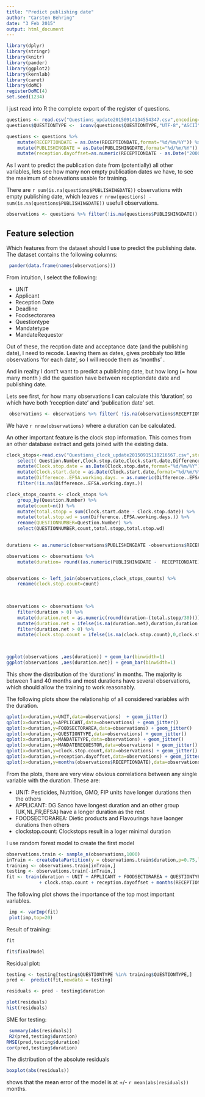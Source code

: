 ```yaml
---
title: "Predict publishing date"
author: "Carsten Behring"
date: "3 Feb 2015"
output: html_document
---
```


```r
library(dplyr)
library(stringr)
library(knitr)
library(pander)
library(ggplot2)
library(kernlab)
library(caret)
library(doMC)
registerDoMC(4)
set.seed(1234)
```
I just read into R the complete export of the register of questions.
 
```r
questions <- read.csv("Questions_update20150914134554347.csv",encoding="UTF-8")
questions$QUESTIONTYPE <-  iconv(questions$QUESTIONTYPE,"UTF-8","ASCII",sub="")

questions <- questions %>%
    mutate(RECEPTIONDATE = as.Date(RECEPTIONDATE,format="%d/%m/%Y")) %>%
    mutate(PUBLISHINGDATE = as.Date(PUBLISHINGDATE,format="%d/%m/%Y")) %>%
    mutate(reception.dayoffset=as.numeric(RECEPTIONDATE - as.Date("2000-01-01")))
```


As I want to predict the publication date from (potentially) all other variables, lets see how many non empty publication dates we have, to see the maximum of obsevations usable for training.

There are `r sum(is.na(questions$PUBLISHINGDATE))` observations with empty publishing date, which leaves `r nrow(questions) - sum(is.na(questions$PUBLISHINGDATE))` usefull observations.


```r
observations <- questions %>% filter(!is.na(questions$PUBLISHINGDATE))
```

## Feature selection
Which features from the dataset should I use to predict the publishing date.
The dataset contains the following columns:

```r
 pander(data.frame(names(observations)))
```


From intuition, I select the following:

* UNIT
* Applicant
* Reception Date
* Deadline
* Foodsectorarea
* Questiontype
* Mandatetype
* MandateRequestor


Out of these, the recption date and acceptance date (and the publishing date), I need to recode.
Leaving them as dates, gives probbaly too little observations 'for each date', so I will recode them as 'months' .

And in reality I dont't want to predict a publishing date, but how long (= how many month ) did the question have between receptiondate date and publishing date.

Lets see first, for how many observations I can calculate this 'duration', so which have both 'reception date' and 'publication date' set.


```r
 observations <- observations %>% filter( !is.na(observations$RECEPTIONDATE))
```

We have `r nrow(observations)` where a duration can be calculated.



An other important feature is the clock stop information. This comes from an other database extract and gets joined with the existing data.

```r

clock_stops<-read.csv("Questions_clock_update20150915110216567.csv",stringsAsFactors=F) %>%
    select( Question.Number,Clock.stop.date,Clock.start.date,Difference..EFSA.working.days.) %>%
    mutate(Clock.stop.date = as.Date(Clock.stop.date,format="%d/%m/%Y")) %>%
    mutate(Clock.start.date = as.Date(Clock.start.date,format="%d/%m/%Y")) %>%
    mutate(Difference..EFSA.working.days. = as.numeric(Difference..EFSA.working.days.)) %>%
    filter(!is.na(Difference..EFSA.working.days.))

clock_stops_counts <- clock_stops %>%
    group_by(Question.Number) %>%
    mutate(count=n()) %>%
    mutate(total.stopp = sum(Clock.start.date - Clock.stop.date)) %>%
    mutate(total.stop.wd = sum(Difference..EFSA.working.days.)) %>%
    rename(QUESTIONNUMBER=Question.Number) %>%
    select(QUESTIONNUMBER,count,total.stopp,total.stop.wd)
    
```


```r
durations <- as.numeric(observations$PUBLISHINGDATE -observations$RECEPTIONDATE)

observations <- observations %>%
    mutate(duration= round((as.numeric(PUBLISHINGDATE -  RECEPTIONDATE)) / 30))


observations <- left_join(observations,clock_stops_counts) %>%
    rename(clock.stop.count=count)
   
    

observations <- observations %>%
    filter(duration > 0) %>%
    mutate(duration.net = as.numeric(round(duration-(total.stopp/30)))) %>%
    mutate(duration.net = ifelse(is.na(duration.net),duration,duration.net)) %>%
    filter(duration.net > 0) %>%
    mutate(clock.stop.count = ifelse(is.na(clock.stop.count),0,clock.stop.count))
    


ggplot(observations ,aes(duration)) + geom_bar(binwidth=1)
ggplot(observations ,aes(duration.net)) + geom_bar(binwidth=1)

```

This show the distribution of the 'durations' in months. The majority is between 1 and 40 months and most durations have several observations, which should allow the training to work reasonably.


The following plots show the relationship of all considered variables with the duration.

```r

qplot(x=duration,y=UNIT,data=observations)  + geom_jitter()
qplot(x=duration,y=APPLICANT,data=observations) + geom_jitter()
qplot(x=duration,y=FOODSECTORAREA,data=observations) + geom_jitter()
qplot(x=duration,y=QUESTIONTYPE,data=observations) + geom_jitter()
qplot(x=duration,y=MANDATETYPE,data=observations) + geom_jitter()
qplot(x=duration,y=MANDATEREQUESTOR,data=observations) + geom_jitter()
qplot(x=duration,y=clock.stop.count,data=observations) + geom_jitter()
qplot(x=duration,y=reception.dayoffset,data=observations) + geom_jitter()
qplot(x=duration,y=months(observations$RECEPTIONDATE),data=observations) + geom_jitter()
```

From the plots, there are very view obvious correlations between any single variable with the duration. These are:

- UNIT: Pesticides, Nutrition, GMO, FIP units have longer durations then the others
- APPLICANT: DG Sanco have longest duration and an other group (UK,NL,FR,EFSA) have a longer duration as the rest
- FOODSECTORAREA: Dietic products and Flavourings have laonger durations then others
- clockstop.count: Clockstops result in a loger minimal duration


I use random forest model to create the first model

```r
observations.train <- sample_n(observations,1000) 
inTrain <- createDataPartition(y = observations.train$duration,p=0.75,list=F)
training <- observations.train[inTrain,]
testing <- observations.train[-inTrain,]
fit <- train(duration ~ UNIT + APPLICANT + FOODSECTORAREA + QUESTIONTYPE+ MANDATETYPE + MANDATEREQUESTOR 
            + clock.stop.count + reception.dayoffset + months(RECEPTIONDATE), data = training,method = "rf",importance=T)

```

The following plot shows the importance of the top most important variables.

```r
 imp <- varImp(fit)
 plot(imp,top=20)
```

Result of training:

```r
fit

fit$finalModel

```

Residual plot:

```r
testing <- testing[testing$QUESTIONTYPE %in% training$QUESTIONTYPE,]
pred <-  predict(fit,newdata = testing)

residuals <- pred - testing$duration

plot(residuals)
hist(residuals)

```

SME for testing:

```r
 summary(abs(residuals))
 R2(pred,testing$duration)
RMSE(pred,testing$duration)
cor(pred,testing$duration)
```

The distribution of the absolute residuals

```r
boxplot(abs(residuals))
```

shows that the mean error of the model is at +/-
`r mean(abs(residuals))` months.
